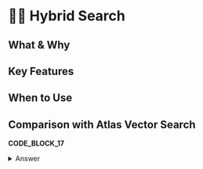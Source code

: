 # 🦹‍♀️ Hybrid Search

## What & Why

## Key Features

## When to Use

## Comparison with Atlas Vector Search

**CODE_BLOCK_17**

<details>
<summary>Answer</summary>
<div>

```Python
collection.create_search_index(model=model)
```

</div>
</details>